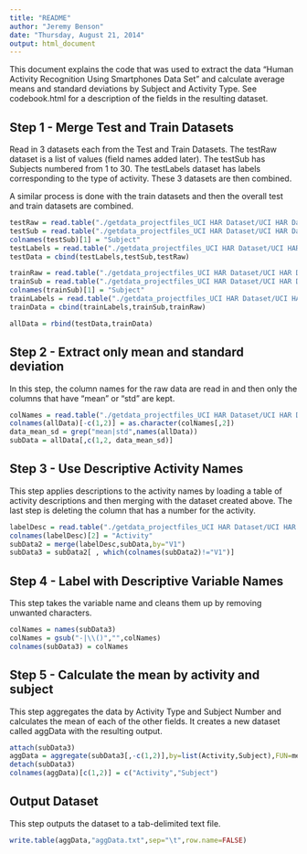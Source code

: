 ```yaml
---
title: "README"
author: "Jeremy Benson"
date: "Thursday, August 21, 2014"
output: html_document
---
```


This document explains the code that was used to extract the data "Human Activity Recognition Using Smartphones Data Set" and calculate average means and standard deviations by Subject and Activity Type.  See codebook.html for a description of the fields in the resulting dataset.

## Step 1 - Merge Test and Train Datasets

Read in 3 datasets each from the Test and Train Datasets.  The testRaw dataset is a list of values (field names added later).  The testSub has Subjects numbered from 1 to 30.  The testLabels dataset has labels corresponding to the type of activity.  These 3 datasets are then combined.

A similar process is done with the train datasets and then the overall test and train datasets are combined.

```r
testRaw = read.table("./getdata_projectfiles_UCI HAR Dataset/UCI HAR Dataset/test/X_test.txt", header=FALSE)
testSub = read.table("./getdata_projectfiles_UCI HAR Dataset/UCI HAR Dataset/test/subject_test.txt", header=FALSE)
colnames(testSub)[1] = "Subject"
testLabels = read.table("./getdata_projectfiles_UCI HAR Dataset/UCI HAR Dataset/test/y_test.txt", header=FALSE)
testData = cbind(testLabels,testSub,testRaw)

trainRaw = read.table("./getdata_projectfiles_UCI HAR Dataset/UCI HAR Dataset/train/X_train.txt", header=FALSE)
trainSub = read.table("./getdata_projectfiles_UCI HAR Dataset/UCI HAR Dataset/train/subject_train.txt", header=FALSE)
colnames(trainSub)[1] = "Subject"
trainLabels = read.table("./getdata_projectfiles_UCI HAR Dataset/UCI HAR Dataset/train/y_train.txt", header=FALSE)
trainData = cbind(trainLabels,trainSub,trainRaw)

allData = rbind(testData,trainData)
```

## Step 2 - Extract only mean and standard deviation

In this step, the column names for the raw data are read in and then only the columns that have "mean" or "std" are kept.

```r
colNames = read.table("./getdata_projectfiles_UCI HAR Dataset/UCI HAR Dataset/features.txt")
colnames(allData)[-c(1,2)] = as.character(colNames[,2])
data_mean_sd = grep("mean|std",names(allData))
subData = allData[,c(1,2, data_mean_sd)]
```

## Step 3 - Use Descriptive Activity Names

This step applies descriptions to the activity names by loading a table of activity descriptions and then merging with the dataset created above.  The last step is deleting the column that has a number for the activity.

```r
labelDesc = read.table("./getdata_projectfiles_UCI HAR Dataset/UCI HAR Dataset/activity_labels.txt", header=FALSE)
colnames(labelDesc)[2] = "Activity"
subData2 = merge(labelDesc,subData,by="V1")
subData3 = subData2[ , which(colnames(subData2)!="V1")]
```

## Step 4 - Label with Descriptive Variable Names
This step takes the variable name and cleans them up by removing unwanted characters.

```r
colNames = names(subData3)
colNames = gsub("-|\\()","",colNames)
colnames(subData3) = colNames
```

## Step 5 - Calculate the mean by activity and subject

This step aggregates the data by Activity Type and Subject Number and calculates the mean of each of the other fields.  It creates a new dataset called aggData with the resulting output.

```r
attach(subData3)
aggData = aggregate(subData3[,-c(1,2)],by=list(Activity,Subject),FUN=mean)
detach(subData3)
colnames(aggData)[c(1,2)] = c("Activity","Subject")
```

## Output Dataset

This step outputs the dataset to a tab-delimited text file.

```r
write.table(aggData,"aggData.txt",sep="\t",row.name=FALSE)
```
